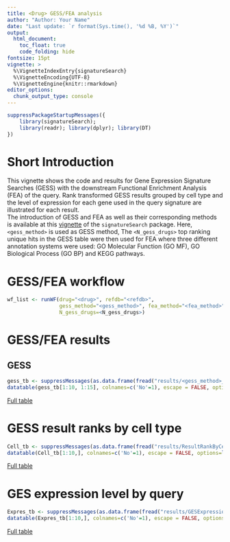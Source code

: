 ```yaml
---
title: <Drug> GESS/FEA analysis
author: "Author: Your Name"
date: "Last update: `r format(Sys.time(), '%d %B, %Y')`" 
output:
  html_document:
    toc_float: true
    code_folding: hide
fontsize: 15pt
vignette: >
  %\VignetteIndexEntry{signatureSearch}
  %\VignetteEncoding{UTF-8}
  %\VignetteEngine{knitr::rmarkdown}
editor_options: 
  chunk_output_type: console
---
```


<style>
pre code, pre, code {
  white-space: pre !important;
  overflow-x: auto !important;
  word-break: keep-all !important;
  word-wrap: initial !important;
}
</style>

```r
suppressPackageStartupMessages({
    library(signatureSearch); 
    library(readr); library(dplyr); library(DT)
})
```

# Short Introduction
This vignette shows the code and results for Gene Expression Signature Searches (GESS) 
with the downstream Functional Enrichment Analysis (FEA) of the <drug> query. 
Rank transformed GESS results grouped by cell type and 
the level of expression for each gene used in the query signature are illustrated for each result.  
The introduction of GESS and FEA as well as their
corresponding methods is available at this [vignette](https://bioconductor.org/packages/release/bioc/vignettes/signatureSearch/inst/doc/signatureSearch.html) 
of the `signatureSearch` package. Here, `<gess_method>` is used as GESS method, 
The `<N_gess_drugs>` top ranking unique hits in the GESS table were then used 
for FEA where three different annotation systems were used: GO Molecular 
Function (GO MF), GO Biological Process (GO BP) and KEGG pathways.

# GESS/FEA workflow
```r
wf_list <- runWF(drug="<drug>", refdb="<refdb>", 
                 gess_method="<gess_method>", fea_method="<fea_method>", 
                 N_gess_drugs=<N_gess_drugs>)
```

# GESS/FEA results
## <gess_method> GESS 
```r
gess_tb <- suppressMessages(as.data.frame(fread("results/<gess_method>_res.xls")))
datatable(gess_tb[1:10, 1:15], colnames=c('No'=1), escape = FALSE, options=list(scrollX=TRUE, autoWidth=TRUE))
```

[Full table](results/<gess_method>_res.tsv)


# GESS result ranks by cell type

```r
Cell_tb <- suppressMessages(as.data.frame(fread("results/ResultRankByCell.xls")))
datatable(Cell_tb[1:10,], colnames=c('No'=1), escape = FALSE, options=list(scrollX=TRUE, autoWidth=TRUE)) 
```

[Full table](results/ResultRankByCell.xls)


# GES expression level by query

```r
Expres_tb <- suppressMessages(as.data.frame(fread("results/GESExpressionLevel.xls")))
datatable(Expres_tb[1:10,], colnames=c('No'=1), escape = FALSE, options=list(scrollX=TRUE, autoWidth=TRUE)) 
```

[Full table](results/GESExpressionLevel.xls)




